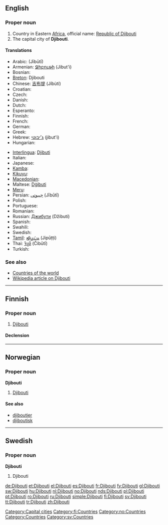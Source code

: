==English==

===Proper noun===
{{en-proper noun}}

# Country in Eastern [[Africa]], official name: [[Republic of Djibouti]]
# The capital city of '''Djibouti'''.

====Translations====
{{trans-top|Republic of Djibouti}}
* Arabic: {{Arab|[[جيبوتي]]}} (‎Jībūtī)
* Armenian: [[Ջիբութի]] (Jibut'i)
* Bosnian: {{t-|bs|Džibuti|m}}
* [[Breton]]: Djibouti
* Chinese: [[吉布提]] (Jíbùtí)
* Croatian: {{t-|hr|Džibuti|m}}
* Czech: {{t+|cs|Džibutsko|n}}
* Danish: {{t-|da|Djibouti}}
* Dutch: {{t+|nl|Djibouti}}
* Esperanto: {{t-|eo|Ĝibutio|xs=Esperanto}}
* Finnish: {{t+|fi|Djibouti}}
* French: {{t+|fr|Djibouti}}
* German: {{t+|de|Dschibuti}}
* Greek: {{t+|el|Τζιμπουτί|sc=Grek}}
* Hebrew: [[ג׳יבוטי]] (jibut'i)
* Hungarian: {{t+|hu|Dzsibuti}}
{{trans-mid}}
* [[Interlingua]]: [[Djibuti]]
* Italian: {{t-|it|Gibuti}}
* Japanese: {{t+|ja|ジブチ|tr=Jibuchi|sc=Jpan}}
* [[Kamba]]: {{tø|kam|Jibuti}}
* [[Kikuyu]]: {{tø|ki|Jibuti}}
* [[Macedonian]]: {{t|mk|Џибути|n|tr=Džibúti|sc=Cyrl|xs=Macedonian}}
* Maltese: [[Dġibuti]]
* [[Meru]]: {{tø|mer|Jibuti}}
* Persian: [[جیبوتی]] (Jībūtī)
* Polish: {{t+|pl|Dżibuti}}
* Portuguese: {{t+|pt|Jibuti}}
* Romanian: {{t+|ro|Djibouti}}
* Russian: [[Джибути]] (Džibutí) {{f}} {{indeclinable}}
* Spanish: {{t+|es|Yibuti}}
* Swahili: {{t|sw|Jibuti}}
* Swedish: {{t+|sv|Djibouti}}
* [[Tamil]]: [[ஜிபூட்டி]] (Jipūṭṭi)
* Thai: [[จิบูตี]] (Čibūtī)
* Turkish: {{t+|tr|Cibuti}}
{{trans-bottom}}

===See also===
* [[Appendix:Countries of the world|Countries of the world]]
* [[w:Djibouti|Wikipedia article on Djibouti]]

[[Category:Capital cities]]

----

==Finnish==
{{wikipedia|lang=fi}}

===Proper noun===
{{infl|fi|proper noun}}

# [[#English|Djibouti]]

====Declension====
{{fi-decl-tuoli|Djibout|np=1}}

[[Category:fi:Countries]]

----

==Norwegian==

===Proper noun===
'''Djibouti'''

# [[#English|Djibouti]]

====See also====
* [[djiboutier]]
* [[djiboutisk]]

[[Category:no:Countries]]

----

==Swedish==

===Proper noun===
'''Djibouti'''

# Djibouti

[[Category:Countries]]
[[Category:sv:Countries]]

[[de:Djibouti]]
[[et:Djibouti]]
[[el:Djibouti]]
[[es:Djibouti]]
[[fr:Djibouti]]
[[fy:Djibouti]]
[[gl:Djibouti]]
[[sw:Djibouti]]
[[hu:Djibouti]]
[[nl:Djibouti]]
[[no:Djibouti]]
[[nds:Djibouti]]
[[pl:Djibouti]]
[[pt:Djibouti]]
[[ro:Djibouti]]
[[ru:Djibouti]]
[[simple:Djibouti]]
[[fi:Djibouti]]
[[sv:Djibouti]]
[[tt:Djibouti]]
[[tr:Djibouti]]
[[zh:Djibouti]]